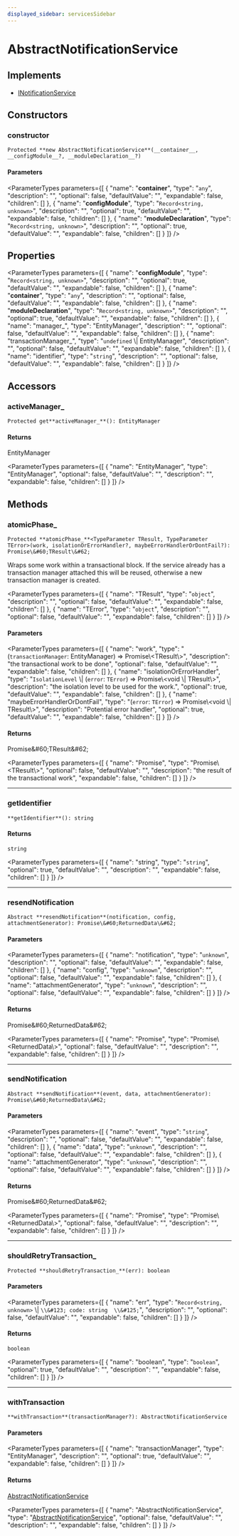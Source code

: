 ```yaml
---
displayed_sidebar: servicesSidebar
---
```



# AbstractNotificationService

## Implements

- [INotificationService](../interfaces/INotificationService.mdx)

## Constructors

### constructor

`Protected **new AbstractNotificationService**(__container__, __configModule__?, __moduleDeclaration__?)`

#### Parameters

<ParameterTypes parameters={[
  {
    "name": "__container__",
    "type": "`any`",
    "description": "",
    "optional": false,
    "defaultValue": "",
    "expandable": false,
    "children": []
  },
  {
    "name": "__configModule__",
    "type": "`Record<string, unknown>`",
    "description": "",
    "optional": true,
    "defaultValue": "",
    "expandable": false,
    "children": []
  },
  {
    "name": "__moduleDeclaration__",
    "type": "`Record<string, unknown>`",
    "description": "",
    "optional": true,
    "defaultValue": "",
    "expandable": false,
    "children": []
  }
]} />

## Properties

<ParameterTypes parameters={[
  {
    "name": "__configModule__",
    "type": "`Record<string, unknown>`",
    "description": "",
    "optional": true,
    "defaultValue": "",
    "expandable": false,
    "children": []
  },
  {
    "name": "__container__",
    "type": "`any`",
    "description": "",
    "optional": false,
    "defaultValue": "",
    "expandable": false,
    "children": []
  },
  {
    "name": "__moduleDeclaration__",
    "type": "`Record<string, unknown>`",
    "description": "",
    "optional": true,
    "defaultValue": "",
    "expandable": false,
    "children": []
  },
  {
    "name": "manager_",
    "type": "EntityManager",
    "description": "",
    "optional": false,
    "defaultValue": "",
    "expandable": false,
    "children": []
  },
  {
    "name": "transactionManager_",
    "type": "`undefined` \\| EntityManager",
    "description": "",
    "optional": false,
    "defaultValue": "",
    "expandable": false,
    "children": []
  },
  {
    "name": "identifier",
    "type": "`string`",
    "description": "",
    "optional": false,
    "defaultValue": "",
    "expandable": false,
    "children": []
  }
]} />

## Accessors

### activeManager\_

`Protected get**activeManager_**(): EntityManager`

#### Returns

EntityManager

<ParameterTypes parameters={[
  {
    "name": "EntityManager",
    "type": "EntityManager",
    "optional": false,
    "defaultValue": "",
    "description": "",
    "expandable": false,
    "children": []
  }
]} />

## Methods

### atomicPhase\_

`Protected **atomicPhase_**<TypeParameter TResult, TypeParameter TError>(work, isolationOrErrorHandler?, maybeErrorHandlerOrDontFail?): Promise\&#60;TResult\&#62;`

Wraps some work within a transactional block. If the service already has
a transaction manager attached this will be reused, otherwise a new
transaction manager is created.

<ParameterTypes parameters={[
  {
    "name": "TResult",
    "type": "`object`",
    "description": "",
    "optional": false,
    "defaultValue": "",
    "expandable": false,
    "children": []
  },
  {
    "name": "TError",
    "type": "`object`",
    "description": "",
    "optional": false,
    "defaultValue": "",
    "expandable": false,
    "children": []
  }
]} />

#### Parameters

<ParameterTypes parameters={[
  {
    "name": "work",
    "type": "(`transactionManager`: EntityManager) => Promise\\&#60;TResult\\&#62;",
    "description": "the transactional work to be done",
    "optional": false,
    "defaultValue": "",
    "expandable": false,
    "children": []
  },
  {
    "name": "isolationOrErrorHandler",
    "type": "`IsolationLevel` \\| (`error`: `TError`) => Promise\\&#60;void \\| TResult\\&#62;",
    "description": "the isolation level to be used for the work.",
    "optional": true,
    "defaultValue": "",
    "expandable": false,
    "children": []
  },
  {
    "name": "maybeErrorHandlerOrDontFail",
    "type": "(`error`: `TError`) => Promise\\&#60;void \\| TResult\\&#62;",
    "description": "Potential error handler",
    "optional": true,
    "defaultValue": "",
    "expandable": false,
    "children": []
  }
]} />

#### Returns

Promise\&#60;TResult\&#62;

<ParameterTypes parameters={[
  {
    "name": "Promise",
    "type": "Promise\\&#60;TResult\\&#62;",
    "optional": false,
    "defaultValue": "",
    "description": "the result of the transactional work",
    "expandable": false,
    "children": []
  }
]} />

___

### getIdentifier

`**getIdentifier**(): string`

#### Returns

`string`

<ParameterTypes parameters={[
  {
    "name": "string",
    "type": "`string`",
    "optional": true,
    "defaultValue": "",
    "description": "",
    "expandable": false,
    "children": []
  }
]} />

___

### resendNotification

`Abstract **resendNotification**(notification, config, attachmentGenerator): Promise\&#60;ReturnedData\&#62;`

#### Parameters

<ParameterTypes parameters={[
  {
    "name": "notification",
    "type": "`unknown`",
    "description": "",
    "optional": false,
    "defaultValue": "",
    "expandable": false,
    "children": []
  },
  {
    "name": "config",
    "type": "`unknown`",
    "description": "",
    "optional": false,
    "defaultValue": "",
    "expandable": false,
    "children": []
  },
  {
    "name": "attachmentGenerator",
    "type": "`unknown`",
    "description": "",
    "optional": false,
    "defaultValue": "",
    "expandable": false,
    "children": []
  }
]} />

#### Returns

Promise\&#60;ReturnedData\&#62;

<ParameterTypes parameters={[
  {
    "name": "Promise",
    "type": "Promise\\&#60;ReturnedData\\&#62;",
    "optional": false,
    "defaultValue": "",
    "description": "",
    "expandable": false,
    "children": []
  }
]} />

___

### sendNotification

`Abstract **sendNotification**(event, data, attachmentGenerator): Promise\&#60;ReturnedData\&#62;`

#### Parameters

<ParameterTypes parameters={[
  {
    "name": "event",
    "type": "`string`",
    "description": "",
    "optional": false,
    "defaultValue": "",
    "expandable": false,
    "children": []
  },
  {
    "name": "data",
    "type": "`unknown`",
    "description": "",
    "optional": false,
    "defaultValue": "",
    "expandable": false,
    "children": []
  },
  {
    "name": "attachmentGenerator",
    "type": "`unknown`",
    "description": "",
    "optional": false,
    "defaultValue": "",
    "expandable": false,
    "children": []
  }
]} />

#### Returns

Promise\&#60;ReturnedData\&#62;

<ParameterTypes parameters={[
  {
    "name": "Promise",
    "type": "Promise\\&#60;ReturnedData\\&#62;",
    "optional": false,
    "defaultValue": "",
    "description": "",
    "expandable": false,
    "children": []
  }
]} />

___

### shouldRetryTransaction\_

`Protected **shouldRetryTransaction_**(err): boolean`

#### Parameters

<ParameterTypes parameters={[
  {
    "name": "err",
    "type": "`Record<string, unknown>` \\| `\\&#123; code: string  \\&#125;`",
    "description": "",
    "optional": false,
    "defaultValue": "",
    "expandable": false,
    "children": []
  }
]} />

#### Returns

`boolean`

<ParameterTypes parameters={[
  {
    "name": "boolean",
    "type": "`boolean`",
    "optional": true,
    "defaultValue": "",
    "description": "",
    "expandable": false,
    "children": []
  }
]} />

___

### withTransaction

`**withTransaction**(transactionManager?): AbstractNotificationService`

#### Parameters

<ParameterTypes parameters={[
  {
    "name": "transactionManager",
    "type": "EntityManager",
    "description": "",
    "optional": true,
    "defaultValue": "",
    "expandable": false,
    "children": []
  }
]} />

#### Returns

[AbstractNotificationService](AbstractNotificationService.mdx)

<ParameterTypes parameters={[
  {
    "name": "AbstractNotificationService",
    "type": "[AbstractNotificationService](AbstractNotificationService.mdx)",
    "optional": false,
    "defaultValue": "",
    "description": "",
    "expandable": false,
    "children": []
  }
]} />
